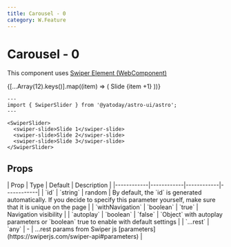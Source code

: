 ```yaml
---
title: Carousel - 0
category: W.Feature
---
```



# Carousel - 0

This component uses [Swiper Element (WebComponent)](https://swiperjs.com/element)

<Demo title="">
  <SwiperSlider class="bg-stripe">
    {[...Array(12).keys()].map((item) => (
    <swiper-slide class="bg-orange-300 text-black text-center">Slide {item +1}</swiper-slide>
  ))}
  </SwiperSlider>
</Demo>

```astro
---
import { SwiperSlider } from '@yatoday/astro-ui/astro';
---

<SwiperSlider>
  <swiper-slide>Slide 1</swiper-slide>
  <swiper-slide>Slide 2</swiper-slide>
  <swiper-slide>Slide 3</swiper-slide>
</SwiperSlider>
```

## Props

<div className="overflow-x-auto">
  | Prop | Type | Default | Description | 
  |------------|------------|------------|------------| 
  | `id` | `string` | random | By default, the `id` is generated automatically. If you decide to specify this parameter yourself, make sure that it is unique on the page | 
  | `withNavigation` | `boolean` | `true` | Navigation visibility |
  | `autoplay` | `boolean` | `false` | `Object` with autoplay parameters or `boolean` true to enable with default settings |
  | `...rest` | `any` | - | ...rest params from Swiper js [parameters](https://swiperjs.com/swiper-api#parameters) |
</div>
